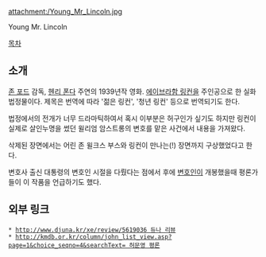attachment:/Young_Mr_Lincoln.jpg

Young Mr. Lincoln

[[목차]]

== 소개 ==
[[존 포드]] 감독, [[헨리 폰다]] 주연의 1939년작 영화. [[에이브라함 링컨]]을 주인공으로 한 실화 법정물이다. 제목은 번역에 따라 '젊은 링컨', '청년 링컨' 등으로 번역되기도 한다. 

법정에서의 전개가 너무 드라마틱하여서 혹시 이부분은 허구인가 싶기도 하지만 링컨이 실제로 살인누명을 썼던 윌리엄 암스트롱의 변호를 맡은 사건에서 내용을 가져왔다.

삭제된 장면에서는 어린 존 윌크스 부스와 링컨이 만나는(!) 장면까지 구상했었다고 한다.

변호사 출신 대통령의 변호인 시절을 다뤘다는 점에서 후에 [[변호인]]이 개봉했을때 평론가들이 이 작품을 언급하기도 했다.

== 외부 링크 ==
 * [[http://www.djuna.kr/xe/review/5619036 듀나 리뷰]]
 * [[http://kmdb.or.kr/column/john_list_view.asp?page=1&choice_seqno=4&searchText= 허문영 평론]]
